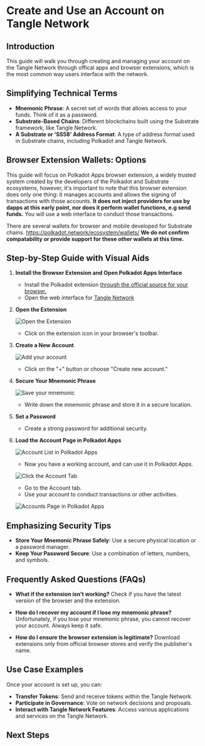
# Create and Use an Account on Tangle Network

## Introduction

This guide will walk you through creating and managing your account on the Tangle Network through offical apps and browser extensions, which is the most common way users interface with the network.

## Simplifying Technical Terms

- **Mnemonic Phrase**: A secret set of words that allows access to your funds. Think of it as a password.
- **Substrate-Based Chains**: Different blockchains built using the Substrate framework, like Tangle Network.
- **A Substrate or 'SS58' Address Format**: A type of address format used in Substrate chains, including Polkadot and Tangle Network.

## Browser Extension Wallets: Options

This guide will focus on Polkadot Apps browser extension, a widely trusted system created by the developers of the Polkadot and Substrate ecosystems, however, it's important to note that this browser extension does only one thing: it manages accounts and allows the signing of transactions with those accounts. **It does not inject providers for use by dapps at this early point, nor does it perform wallet functions, e.g send funds.** You will use a web interface to conduct those transactions.

There are several wallets for browser and mobile developed for Substrate chains.
https://polkadot.network/ecosystem/wallets/
**We do not confirm compatability or provide support for these other wallets at this time.**

## Step-by-Step Guide with Visual Aids

1. **Install the Browser Extension and Open Polkadot Apps Interface**

   - Install the Polkadot extension [through the official source for your browser.](https://polkadot.js.org/extension/)
   - Open the web interface for [Tangle Network](https://polkadot.js.org/apps/?rpc=wss%3A%2F%2Ftestnet-rpc.tangle.tools#/explorer)

2. **Open the Extension**

   ![Open the Extension](../../../images/use/post-install.png)

   - Click on the extension icon in your browser's toolbar.

3. **Create a New Account**

   ![Add your account](../../../images/use/add-account.png)

   - Click on the "+" button or choose "Create new account."

4. **Secure Your Mnemonic Phrase**

   ![Save your mnemonic](../../../images/use/mnemonic.png)

   - Write down the mnemonic phrase and store it in a secure location.

5. **Set a Password**

   - Create a strong password for additional security.

6. **Load the Account Page in Polkadot Apps**

   ![Account List in Polkadot Apps](../../../images/use/account-app-list.png)

   - Now you have a working account, and can use it in Polkadot Apps.

   ![Click the Account Tab](../../../images/use/account-tab.png)

   - Go to the Account tab.
   - Use your account to conduct transactions or other activities.

   ![Accounts Page in Polkadot Apps](../../../images/use/account-tab-in-page.png)

## Emphasizing Security Tips

- **Store Your Mnemonic Phrase Safely**: Use a secure physical location or a password manager.
- **Keep Your Password Secure**: Use a combination of letters, numbers, and symbols.

## Frequently Asked Questions (FAQs)

- **What if the extension isn't working?**
  Check if you have the latest version of the browser and the extension.

- **How do I recover my account if I lose my mnemonic phrase?**
  Unfortunately, if you lose your mnemonic phrase, you cannot recover your account. Always keep it safe.

- **How do I ensure the browser extension is legitimate?**
  Download extensions only from official browser stores and verify the publisher's name.

## Use Case Examples

Once your account is set up, you can:

- **Transfer Tokens**: Send and receive tokens within the Tangle Network.
- **Participate in Governance**: Vote on network decisions and proposals.
- **Interact with Tangle Network Features**: Access various applications and services on the Tangle Network.

## Next Steps

<CommonActions />
